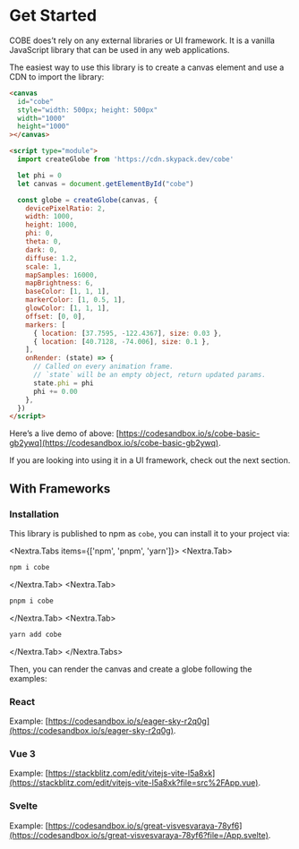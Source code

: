 # Get Started

COBE does’t rely on any external libraries or UI framework. It is a vanilla JavaScript library that can be used in any web applications. 

The easiest way to use this library is to create a canvas element and use a CDN to import the library:

```html filename="index.html"
<canvas
  id="cobe"
  style="width: 500px; height: 500px"
  width="1000"
  height="1000"
></canvas>

<script type="module">
  import createGlobe from 'https://cdn.skypack.dev/cobe'

  let phi = 0
  let canvas = document.getElementById("cobe")

  const globe = createGlobe(canvas, {
    devicePixelRatio: 2,
    width: 1000,
    height: 1000,
    phi: 0,
    theta: 0,
    dark: 0,
    diffuse: 1.2,
    scale: 1,
    mapSamples: 16000,
    mapBrightness: 6,
    baseColor: [1, 1, 1],
    markerColor: [1, 0.5, 1],
    glowColor: [1, 1, 1],
    offset: [0, 0],
    markers: [
      { location: [37.7595, -122.4367], size: 0.03 },
      { location: [40.7128, -74.006], size: 0.1 },
    ],
    onRender: (state) => {
      // Called on every animation frame.
      // `state` will be an empty object, return updated params.
      state.phi = phi
      phi += 0.00
    },
  })
</script>
```

Here’s a live demo of above: [https://codesandbox.io/s/cobe-basic-gb2ywq](https://codesandbox.io/s/cobe-basic-gb2ywq).

If you are looking into using it in a UI framework, check out the next section.

## With Frameworks

### Installation

This library is published to npm as `cobe`, you can install it to your project via:

<Nextra.Tabs items={['npm', 'pnpm', 'yarn']}>
  <Nextra.Tab>
```bash
npm i cobe
```
  </Nextra.Tab>
  <Nextra.Tab>
```bash
pnpm i cobe
```
  </Nextra.Tab>
  <Nextra.Tab>
```bash
yarn add cobe
```
  </Nextra.Tab>
</Nextra.Tabs>

Then, you can render the canvas and create a globe following the examples:

### React

Example: [https://codesandbox.io/s/eager-sky-r2q0g](https://codesandbox.io/s/eager-sky-r2q0g).

### Vue 3

Example: [https://stackblitz.com/edit/vitejs-vite-l5a8xk](https://stackblitz.com/edit/vitejs-vite-l5a8xk?file=src%2FApp.vue).

### Svelte 

Example: [https://codesandbox.io/s/great-visvesvaraya-78yf6](https://codesandbox.io/s/great-visvesvaraya-78yf6?file=/App.svelte).

